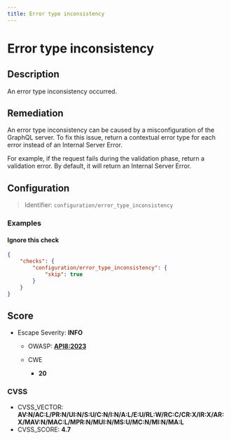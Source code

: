 ```yaml
---
title: Error type inconsistency
---
```


# Error type inconsistency

## Description

An error type inconsistency occurred.


## Remediation

An error type inconsistency can be caused by a misconfiguration of the GraphQL server.
To fix this issue, return a contextual error type for each error instead of an Internal Server Error.

For example, if the request fails during the validation phase, return a validation error.
By default, it will return an Internal Server Error.



## Configuration

> Identifier: `configuration/error_type_inconsistency`



### Examples



#### Ignore this check

```json
{
    "checks": {
        "configuration/error_type_inconsistency": {
            "skip": true
        }
    }
}
```




## Score

- Escape Severity: **<span className="info-severityom">INFO</span>**
  - OWASP: **[API8:2023](https://github.com/OWASP/API-Security/blob/master/editions/2023/en/0xa8-security-misconfiguration.md)**
  
  - CWE
    - **20**
  
  
  

### CVSS

- CVSS_VECTOR: **AV:N/AC:L/PR:N/UI:N/S:U/C:N/I:N/A:L/E:U/RL:W/RC:C/CR:X/IR:X/AR:X/MAV:N/MAC:L/MPR:N/MUI:N/MS:U/MC:N/MI:N/MA:L**
- CVSS_SCORE: **4.7**

